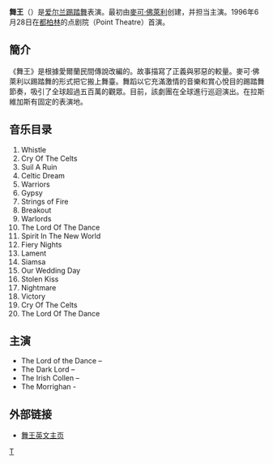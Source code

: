 {{noteTA
|G1=TO
}}

'''舞王'''（{{lang-en|Lord of the Dance}}）是[[爱尔兰|爱尔兰]][[踢踏舞|踢踏舞]]表演。最初由[[麥可·佛萊利|麥可·佛萊利]]创建，并担当主演。1996年6月28日在[[都柏林|都柏林]]的点剧院（Point Theatre）首演。

==簡介==

《舞王》是根據愛爾蘭民間傳說改編的。故事描寫了正義與邪惡的較量。麥可·佛萊利以踢踏舞的形式把它搬上舞臺。舞蹈以它充滿激情的音樂和賞心悅目的踢踏舞節奏，吸引了全球超過五百萬的觀眾。目前，該劇團在全球進行巡迴演出。在拉斯維加斯有固定的表演地。

==音乐目录==

# Whistle
# Cry Of The Celts   
# Suil A Ruin  
# Celtic Dream    
# Warriors   
# Gypsy  
# Strings of Fire
# Breakout 
# Warlords
# The Lord Of The Dance  
# Spirit In The New World  
# Fiery Nights 
# Lament    
# Siamsa    
# Our Wedding Day 
# Stolen Kiss   
# Nightmare  
# Victory  
# Cry Of The Celts  
# The Lord Of The Dance

==主演==

* The Lord of the Dance – {{link-en|Michael Flatley}}
* The Dark Lord – {{link-en|Daire Nolan}}
* The Irish Collen – {{link-en|Bernadette Mary Flynn}}
* The Morrighan - {{link-en|Gillian Norris}}

==外部链接==

* [http://www.lordofthedance.com 舞王英文主页] {{Wayback|url=http://www.lordofthedance.com/ |date=20200802073800 }}

{{Dance-stub}}

[[Category:愛爾蘭踢踏舞|T]]